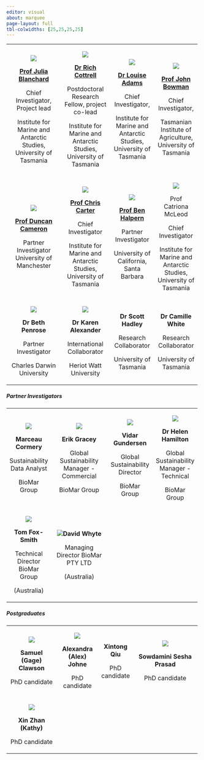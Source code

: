 ```yaml
---
editor: visual
about: marquee
page-layout: full
tbl-colwidths: [25,25,25,25]
---
```


+:--------------------------------------------------------------------------------------:+:---------------------------------------------------------------------------:+:----------------------------------------------------------------------:+:------------------------------------------------------------------:+
| ![](photos/People/Julia-Blanchard-w-SRL.jpeg)                                          | ![](photos/People/2022-05-07%2010.38.19.jpeg)                               | ![](photos/People/Louise-Adams.jpeg)                                   | ![](photos/People/John%20photo%202019.jpeg)                        |
|                                                                                        |                                                                             |                                                                        |                                                                    |
| [**Prof Julia Blanchard**](https://discover.utas.edu.au/Julia.Blanchard)               | [**Dr Rich Cottrell**](https://discover.utas.edu.au/RichardStuart.Cottrell) | [**Dr Louise Adams**](https://discover.utas.edu.au/Louise.Adams/about) | [**Prof John Bowman**](https://discover.utas.edu.au/John.Bowman)   |
|                                                                                        |                                                                             |                                                                        |                                                                    |
| Chief Investigator, Project lead                                                       | Postdoctoral Research Fellow, project co-lead                               | Chief Investigator,                                                    | Chief Investigator,                                                |
|                                                                                        |                                                                             |                                                                        |                                                                    |
| Institute for Marine and Antarctic Studies, University of Tasmania                     | Institute for Marine and Antarctic Studies, University of Tasmania          | Institute for Marine and Antarctic Studies, University of Tasmania     | Tasmanian Institute of Agriculture, University of Tasmania         |
+----------------------------------------------------------------------------------------+-----------------------------------------------------------------------------+------------------------------------------------------------------------+--------------------------------------------------------------------+
| ![](photos/People/dunc_Cam.jpeg)                                                       | ![](photos/People/chris-carter.jpeg)                                        | ![](photos/People/Ben5.jpeg)                                           | ![](photos/People/Catriona%20Website%20shot.jpeg)                  |
|                                                                                        |                                                                             |                                                                        |                                                                    |
| [**Prof Duncan Cameron**](https://research.manchester.ac.uk/en/persons/duncan-cameron) | [**Prof Chris Carter**](https://discover.utas.edu.au/Chris.Carter)          | [**Prof Ben Halpern**](https://bren.ucsb.edu/people/ben-halpern)       | Prof Catriona McLeod                                               |
|                                                                                        |                                                                             |                                                                        |                                                                    |
| Partner Investigator University of Manchester                                          | Chief Investigator                                                          | Partner Investigator                                                   | Chief Investigator                                                 |
|                                                                                        |                                                                             |                                                                        |                                                                    |
|                                                                                        | Institute for Marine and Antarctic Studies, University of Tasmania          | University of California, Santa Barbara                                | Institute for Marine and Antarctic Studies, University of Tasmania |
+----------------------------------------------------------------------------------------+-----------------------------------------------------------------------------+------------------------------------------------------------------------+--------------------------------------------------------------------+
| ![](photos/People/Beth%20Penrose.jpeg)                                                 | ![](photos/People/Karen%20October%2023.jpeg)                                | **Dr Scott Hadley**                                                    | **Dr Camille White**                                               |
|                                                                                        |                                                                             |                                                                        |                                                                    |
| **Dr Beth Penrose**                                                                    | **Dr Karen Alexander**                                                      | Research Collaborator                                                  | Research Collaborator                                              |
|                                                                                        |                                                                             |                                                                        |                                                                    |
| Partner Investigator                                                                   | International Collaborator                                                  | University of Tasmania                                                 | University of Tasmania                                             |
|                                                                                        |                                                                             |                                                                        |                                                                    |
| Charles Darwin University                                                              | Heriot Watt University                                                      |                                                                        |                                                                    |
+----------------------------------------------------------------------------------------+-----------------------------------------------------------------------------+------------------------------------------------------------------------+--------------------------------------------------------------------+

##### Partner Investigators

+:---------------------------------------:+:-------------------------------------------------------------:+:----------------------------------------------:+:-----------------------------------------:+
| ![](photos/People/Marceau_biomar.jpeg)  | ![](photos/People/Erik%20Gracey%20Profile%20Picture%202.jpeg) | ![](photos/People/Vidar_Gundersen_biomar.jpeg) | ![](photos/People/Helen_biomar.jpeg)      |
|                                         |                                                               |                                                |                                           |
| **Marceau Cormery**                     | **Erik Gracey**                                               | **Vidar Gundersen**                            | **Dr Helen Hamilton**                     |
|                                         |                                                               |                                                |                                           |
| Sustainability Data Analyst             | Global Sustainability Manager - Commercial                    | Global Sustainability Director                 | Global Sustainability Manager - Technical |
|                                         |                                                               |                                                |                                           |
| BioMar Group                            | BioMar Group                                                  | BioMar Group                                   | BioMar Group                              |
+-----------------------------------------+---------------------------------------------------------------+------------------------------------------------+-------------------------------------------+
| ![](photos/People/TomFox-Smith_bw.jpeg) | ![](photos/People/David_Whyte_Biomar.jpeg)**David Whyte**     |                                                |                                           |
|                                         |                                                               |                                                |                                           |
| **Tom Fox-Smith**                       | Managing Director BioMar PTY LTD                              |                                                |                                           |
|                                         |                                                               |                                                |                                           |
| Technical Director BioMar Group         | (Australia)                                                   |                                                |                                           |
|                                         |                                                               |                                                |                                           |
| (Australia)                             |                                                               |                                                |                                           |
+-----------------------------------------+---------------------------------------------------------------+------------------------------------------------+-------------------------------------------+

##### Postgraduates

+:-------------------------------------:+:------------------------------:+:---------------:+:-------------------------------------------------:+
| ![](photos/People/gage_headshot.jpeg) | ![](photos/People/AJohne.jpeg) | **Xintong Qiu** | ![](photos/People/Inspiring_women_2022_0370.jpeg) |
|                                       |                                |                 |                                                   |
| **Samuel (Gage) Clawson**             | **Alexandra (Alex) Johne**     | PhD candidate   | **Sowdamini Sesha Prasad**                        |
|                                       |                                |                 |                                                   |
| PhD candidate                         | PhD candidate                  |                 | PhD candidate                                     |
+---------------------------------------+--------------------------------+-----------------+---------------------------------------------------+
| ![](photos/People/Xin%20Zhan.jpeg)    |                                |                 |                                                   |
|                                       |                                |                 |                                                   |
| **Xin Zhan (Kathy)**                  |                                |                 |                                                   |
|                                       |                                |                 |                                                   |
| PhD candidate                         |                                |                 |                                                   |
+---------------------------------------+--------------------------------+-----------------+---------------------------------------------------+
